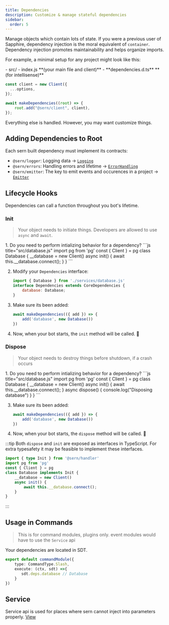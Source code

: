 ```yaml
---
title: Dependencies 
description: Customize & manage stateful dependencies 
sidebar:
  order: 5
---
```


Manage objects which contain lots of state. If you were a previous user of Sapphire, dependency injection is the moral equivalent of `container`.
Dependency injection promotes maintainability and helps organize imports. 

For example, a minimal setup for any project might look like this:


<FileTree>
- src/
    - index.js **(your main file and client)**
    - **dependencies.d.ts** **(for intellisense)**
</FileTree>



```js title="src/index.js"
const client = new Client({
  ...options,
});

await makeDependencies((root) => {
    root.add("@sern/client", client),
});
```

Everything else is handled. However, you may want customize things.

## Adding Dependencies to Root

Each sern built dependency must implement its contracts:

- `@sern/logger`: Logging data → [`Logging`](/v3/api/interfaces/logging)
- `@sern/errors`: Handling errors and lifetime → [`ErrorHandling`](/v3/api/interfaces/errorhandling)
- `@sern/emitter`: The key to emit events and occurences in a project → [`Emitter`](/v3/api/interfaces/emitter)

## Lifecycle Hooks
Dependencies can call a function throughout you bot's lifetime.

### Init

> Your object needs to initiate things. Developers are allowed to use `async` and `await`.


<Steps>
1. Do you need to perform intializing behavior for a dependency?
    ```js title="src/database.js"
    import pg from 'pg'
    const { Client } = pg
    class Database {
        __database = new Client()
        async init() {
            await this.__database.connect();
        }
    }
    ```

2. Modify your `Dependencies` interface:
    ```js title="src/dependencies.d.ts" {4}
    import { Database } from './services/database.js'
    interface Dependencies extends CoreDependencies {
        database: Database;
    }
    ```

3. Make sure its been added:
    ```ts title="src/index.ts" {3}
    await makeDependencies(({ add }) => {
        add('database', new Database())
    })
    ```

4. Now, when your bot starts, the `init` method will be called. 🎉

</Steps>

### Dispose 
> Your object needs to destroy things before shutdown, if a crash occurs


<Steps>
1. Do you need to perform intializing behavior for a dependency?
    ```js title="src/database.js"
    import pg from 'pg'
    const { Client } = pg
    class Database {
        __database = new Client()
        async init() {
            await this.__database.connect();
        }
        async dispose() {
            console.log("Disposing database")
        }
    }
    ```

3. Make sure its been added:
    ```js title="src/index.ts" {3}
    await makeDependencies(({ add }) => {
        add('database', new Database())
    })
    ```
4. Now, when your bot starts, the `dispose` method will be called. 🎉
</Steps>

:::tip
Both `dispose` and `init` are exposed as interfaces in TypeScript. For extra typesafety it may be feasible to implement these interfaces.
```ts
import { type Init } from '@sern/handler'
import pg from 'pg'
const { Client } = pg
class Database implements Init {
    __database = new Client()
    async init() {
        await this.__database.connect();
    }
}
```
:::

## Usage in Commands
> This is for command modules, plugins only. event modules would have to use the `Service` api

Your dependencies are located in SDT.
```ts
export default commandModule({ 
    type: CommandType.Slash,
    execute: (ctx, sdt) =>{
       sdt.deps.database // Database
    }
})
```

## Service
Service api is used for places where sern cannot inject into parameters properly. [View](/v3/guide/walkthrough/services/)

